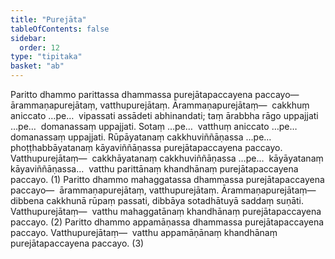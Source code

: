 ```yaml
---
title: "Purejāta"
tableOfContents: false
sidebar:
  order: 12
type: "tipitaka"
basket: "ab"
---
```



<DynamicBreadcrumb />

<Division number="75">

<Paragraph number="2095">
Paritto dhammo parittassa dhammassa purejātapaccayena paccayo—  ārammaṇapurejātaṃ, vatthupurejātaṃ. <Emphasis>Ārammaṇapurejātaṃ</Emphasis>—  cakkhuṃ aniccato …pe…  vipassati assādeti abhinandati; taṃ ārabbha rāgo uppajjati …pe…  domanassaṃ uppajjati. Sotaṃ …pe…  vatthuṃ aniccato …pe…  domanassaṃ uppajjati. Rūpāyatanaṃ cakkhuviññāṇassa …pe…  phoṭṭhabbāyatanaṃ kāyaviññāṇassa purejātapaccayena paccayo. <Emphasis>Vatthupurejātaṃ</Emphasis>—  cakkhāyatanaṃ cakkhuviññāṇassa …pe…  kāyāyatanaṃ kāyaviññāṇassa…  vatthu parittānaṃ khandhānaṃ purejātapaccayena paccayo. (1)
</Paragraph>

<Paragraph number="2096">
Paritto dhammo mahaggatassa dhammassa purejātapaccayena paccayo—  ārammaṇapurejātaṃ, vatthupurejātaṃ. <Emphasis>Ārammaṇapurejātaṃ</Emphasis>—  dibbena cakkhunā rūpaṃ passati, dibbāya sotadhātuyā saddaṃ suṇāti. <Emphasis>Vatthupurejātaṃ</Emphasis>—  vatthu mahaggatānaṃ khandhānaṃ purejātapaccayena paccayo. (2)
</Paragraph>

<Paragraph number="2097">
Paritto dhammo appamāṇassa dhammassa purejātapaccayena paccayo. <Emphasis>Vatthupurejātaṃ</Emphasis>—  vatthu appamāṇānaṃ khandhānaṃ purejātapaccayena paccayo. (3)
</Paragraph>
</Division>